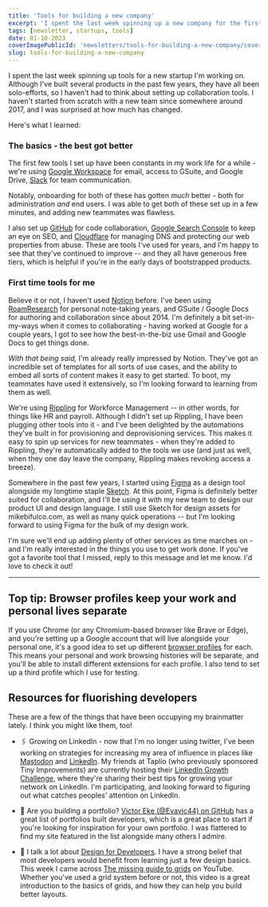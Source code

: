 ```yaml
---
title: 'Tools for building a new company'
excerpt: 'I spent the last week spinning up a new company for the first time since 2017. Here are the tools I used.'
tags: [newsletter, startups, tools]
date: 01-10-2023
coverImagePublicId: 'newsletters/tools-for-building-a-new-company/cover'
slug: tools-for-building-a-new-company
---
```


I spent the last week spinning up tools for a new startup I'm working on. Although I've built several products in the past few years, they have all been solo-efforts, so I haven't had to think about setting up collaboration tools. I haven't started from scratch with a new team since somewhere around 2017, and I was surprised at how much has changed.

Here's what I learned:

### The basics - the best got better

The first few tools I set up have been constants in my work life for a while - we're using [Google Workspace](https://workspace.google.com) for email, access to GSuite, and Google Drive, [Slack](https://slack.com) for team communication.

Notably, onboarding for both of these has gotten _much_ better - both for administration _and_ end users. I was able to get both of these set up in a few minutes, and adding new teammates was flawless.

I also set up [GitHub](https://github.com) for code collaboration, [Google Search Console](https://search.google.com/search-console/about) to keep an eye on SEO, and [Cloudflare](https://cloudflare.com) for managing DNS and protecting our web properties from abuse. These are tools I've used for years, and I'm happy to see that they've continued to improve -- and they all have generous free tiers, which is helpful if you're in the early days of bootstrapped products.

### First time tools for me

Believe it or not, I haven't used [Notion](https://notion.so) before. I've been using [RoamResearch](https://roamresearch.com) for personal note-taking years, and GSuite / Google Docs for authoring and collaboration since about 2014. I'm definitely a bit set-in-my-ways when it comes to collaborating - having worked at Google for a couple years, I got to see how the best-in-the-biz use Gmail and Google Docs to get things done.

_With that being said,_ I'm already really impressed by Notion. They've got an incredible set of templates for all sorts of use cases, and the ability to embed all sorts of content makes it easy to get started. To boot, my teammates have used it extensively, so I'm looking forward to learning from them as well.

We're using [Rippling](https://rippling.com) for Workforce Management -- in other words, for things like HR and payroll. Although I didn't set up Rippling, I have been plugging other tools into it - and I've been delighted by the automations they've built in for provisioning and deprovisioning services. This makes it easy to spin up services for new teammates - when they're added to Rippling, they're automatically added to the tools we use (and just as well, when they one day leave the company, Rippling makes revoking access a breeze).

Somewhere in the past few years, I started using [Figma](https://figma.com) as a design tool alongside my longtime staple [Sketch](https://sketch.com/). At this point, Figma is definitely better suited for collaboration, and I'll be using it with my new team to design our product UI and design language. I still use Sketch for design assets for mikebifulco.com, as well as many quick operations -- but I'm looking forward to using Figma for the bulk of my design work.

I'm sure we'll end up adding plenty of other services as time marches on - and I'm really interested in the things you use to get work done. If you've got a favorite tool that I missed, reply to this message and let me know. I'd love to check it out!

---

## Top tip: Browser profiles keep your work and personal lives separate

If you use Chrome (or any Chromium-based browser like Brave or Edge), and you're setting up a Google account that will live alongside your personal one, it's a good idea to set up different [browser profiles](https://support.google.com/chrome/answer/2364824) for each. This means your personal and work browsing histories will be separate, and you'll be able to install different extensions for each profile. I also tend to set up a third profile which I use for testing.

## Resources for fluorishing developers

These are a few of the things that have been occupying my brainmatter lately. I think you might like them, too!

- 🖇️ Growing on LinkedIn - now that I'm no longer using twitter, I've been working on strategies for increasing my area of influence in places like [Mastodon](https://hachyderm.io/@irreverentmike) and [LinkedIn](https://linkedin.com/in/mbifulco). My friends at Taplio (who previously sponsored Tiny Improvements) are currently hosting their [LinkedIn Growth Challenge](https://taplio.com/linkedin-growth-challenge-2023), where they're sharing their best tips for growing your network on LinkedIn. I'm participating, and looking forward to figuring out what catches peoples' attention on LinkedIn.

- 💼 Are you building a portfolio? [Victor Eke (@Evavic44) on GitHub](https://github.com/Evavic44/portfolio-ideas) has a great list of portfolios built developers, which is a great place to start if you're looking for inspiration for your own portfolio. I was flattered to find my site featured in the list alongside many others I admire.

- 🎥 I talk a lot about [Design for Developers](https://mikebifulco.com/newsletter/design-rules-everyone-should-know). I have a strong belief that most developers would benefit from learning just a few design basics. This week I came across [The missing guide to grids](https://www.youtube.com/watch?v=wIabVp0Hh8U) on YouTube. Whether you've used a grid system before or not, this video is a great introduction to the basics of grids, and how they can help you build better layouts.

